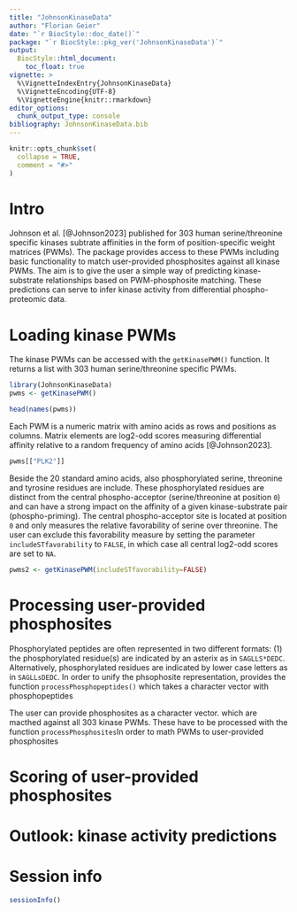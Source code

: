 ```yaml
---
title: "JohnsonKinaseData"
author: "Florian Geier"
date: "`r BiocStyle::doc_date()`"
package: "`r BiocStyle::pkg_ver('JohnsonKinaseData')`"
output: 
  BiocStyle::html_document:
    toc_float: true
vignette: >
  %\VignetteIndexEntry{JohnsonKinaseData}
  %\VignetteEncoding{UTF-8}
  %\VignetteEngine{knitr::rmarkdown}
editor_options: 
  chunk_output_type: console
bibliography: JohnsonKinaseData.bib
---
```


```r
knitr::opts_chunk$set(
  collapse = TRUE,
  comment = "#>"
)
```

# Intro

Johnson et al. [@Johnson2023] published for 303 human serine/threonine specific kinases subtrate affinities in the form of position-specific weight matrices (PWMs). The \pkg{JohnsonKinaseData} package provides access to these PWMs including basic functionality to match user-provided phosphosites against all kinase PWMs. The aim is to give the user a simple way of predicting kinase-substrate relationships based on PWM-phosphosite matching. These predictions can serve to infer kinase activity from differential phospho-proteomic data. 

# Loading kinase PWMs

The kinase PWMs can be accessed with the `getKinasePWM()` function. It returns a list with 303 human serine/threonine specific PWMs. 

```r
library(JohnsonKinaseData)
pwms <- getKinasePWM()

head(names(pwms))
```

Each PWM is a numeric matrix with amino acids as rows and positions as columns. Matrix elements are log2-odd scores measuring differential affinity relative to a random frequency of amino acids [@Johnson2023]. 

```r
pwms[["PLK2"]]
```

Beside the 20 standard amino acids, also phosphorylated serine, threonine and tyrosine residues are include. These phosphorylated residues are distinct from the central phospho-acceptor (serine/threonine at position `0`) and can have a strong impact on the affinity of a given kinase-substrate pair (phospho-priming). The central phospho-acceptor site is located at position `0` and only measures the relative favorability of serine over threonine. The user can exclude this favorability measure by setting the parameter `includeSTfavorability` to `FALSE`, in which case all central log2-odd scores are set to `NA`.

```r
pwms2 <- getKinasePWM(includeSTfavorability=FALSE)
```

# Processing user-provided phosphosites

Phosphorylated peptides are often represented in two different formats: (1) the phosphorylated residue(s) are indicated by an asterix as in `SAGLLS*DEDC`. Alternatively, phosphorylated residues are indicated by lower case letters as in `SAGLLsDEDC`. In order to unify the phsophosite representation, \pkg{JohnsonKinaseData} provides the function `processPhosphopeptides()` which takes a character vector with phosphopeptides


The user can provide phosphosites as a character vector. which are macthed against all 303 kinase PWMs. These have to be processed with the function `processPhosphosites`In order to math PWMs to user-provided phosphosites


# Scoring of user-provided phosphosites

# Outlook: kinase activity predictions

# Session info

```r
sessionInfo()
```

